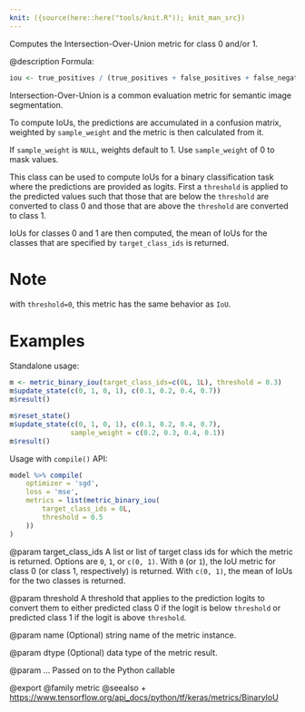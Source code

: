 ```yaml
---
knit: ({source(here::here("tools/knit.R")); knit_man_src})
---
```

Computes the Intersection-Over-Union metric for class 0 and/or 1.

@description
Formula:

```r
iou <- true_positives / (true_positives + false_positives + false_negatives)
```
Intersection-Over-Union is a common evaluation metric for semantic image
segmentation.

To compute IoUs, the predictions are accumulated in a confusion matrix,
weighted by `sample_weight` and the metric is then calculated from it.

If `sample_weight` is `NULL`, weights default to 1.
Use `sample_weight` of 0 to mask values.

This class can be used to compute IoUs for a binary classification task
where the predictions are provided as logits. First a `threshold` is applied
to the predicted values such that those that are below the `threshold` are
converted to class 0 and those that are above the `threshold` are converted
to class 1.

IoUs for classes 0 and 1 are then computed, the mean of IoUs for the classes
that are specified by `target_class_ids` is returned.

# Note
with `threshold=0`, this metric has the same behavior as `IoU`.

# Examples
Standalone usage:

```r
m <- metric_binary_iou(target_class_ids=c(0L, 1L), threshold = 0.3)
m$update_state(c(0, 1, 0, 1), c(0.1, 0.2, 0.4, 0.7))
m$result()
```

```r
m$reset_state()
m$update_state(c(0, 1, 0, 1), c(0.1, 0.2, 0.4, 0.7),
               sample_weight = c(0.2, 0.3, 0.4, 0.1))
m$result()
```

Usage with `compile()` API:

```r
model %>% compile(
    optimizer = 'sgd',
    loss = 'mse',
    metrics = list(metric_binary_iou(
        target_class_ids = 0L,
        threshold = 0.5
    ))
)
```

@param target_class_ids
A list or list of target class ids for which the
metric is returned. Options are `0`, `1`, or `c(0, 1)`. With
`0` (or `1`), the IoU metric for class 0 (or class 1,
respectively) is returned. With `c(0, 1)`, the mean of IoUs for the
two classes is returned.

@param threshold
A threshold that applies to the prediction logits to convert
them to either predicted class 0 if the logit is below `threshold`
or predicted class 1 if the logit is above `threshold`.

@param name
(Optional) string name of the metric instance.

@param dtype
(Optional) data type of the metric result.

@param ...
Passed on to the Python callable

@export
@family metric
@seealso
+ <https://www.tensorflow.org/api_docs/python/tf/keras/metrics/BinaryIoU>

